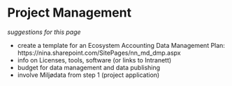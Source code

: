 # Project Management {#sec-project-management}

*suggestions for this page*

- create a template for an Ecosystem Accounting Data Management Plan: https://nina.sharepoint.com/SitePages/nn_md_dmp.aspx
- info on Licenses, tools, software (or links to Intranett)
- budget for data management and data publishing
- involve Miljødata from step 1 (project application)